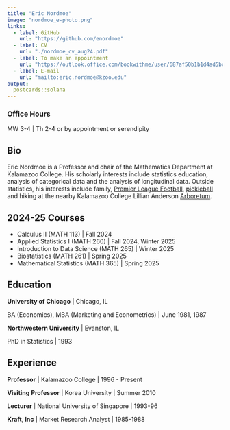 ```yaml
---
title: "Eric Nordmoe"
image: "nordmoe_e-photo.png"
links:
  - label: GitHub
    url: "https://github.com/enordmoe"
  - label: CV
    url: "./nordmoe_cv_aug24.pdf"
  - label: To make an appointment
    url: "https://outlook.office.com/bookwithme/user/687af50b1b1d4ad5bc59306d7efd08d2@kzoo.edu?anonymous&ep=plink"
  - label: E-mail
    url: "mailto:eric.nordmoe@kzoo.edu"
output:
  postcards::solana
---
```


### Office Hours

MW 3-4 \| Th 2-4 or by appointment or serendipity

## Bio

Eric Nordmoe is a Professor and chair of the Mathematics Department at Kalamazoo College. His scholarly interests include statistics education, analysis of categorical data and the analysis of longitudinal data. Outside statistics, his interests include family, [Premier League Football](https://www.premierleague.com/), [pickleball](https://youtu.be/kqLRRNOpe8U) and hiking  at the nearby Kalamazoo College Lillian Anderson [Arboretum](https://arboretum.kzoo.edu/).

## 2024-25 Courses

-   Calculus II (MATH 113) \| Fall 2024
-   Applied Statistics I (MATH 260) \| Fall 2024, Winter 2025
-   Introduction to Data Science (MATH 265) \| Winter 2025
-   Biostatistics (MATH 261) \| Spring 2025
-   Mathematical Statistics (MATH 365) \| Spring 2025

## Education

**University of Chicago** \| Chicago, IL

BA (Economics), MBA (Marketing and Econometrics) \| June 1981, 1987

**Northwestern University** \| Evanston, IL

PhD in Statistics \| 1993

## Experience

**Professor** \| Kalamazoo College \| 1996 - Present

**Visiting Professor** \| Korea University \| Summer 2010

**Lecturer** \| National University of Singapore \| 1993-96

**Kraft, Inc** \| Market Research Analyst \| 1985-1988
